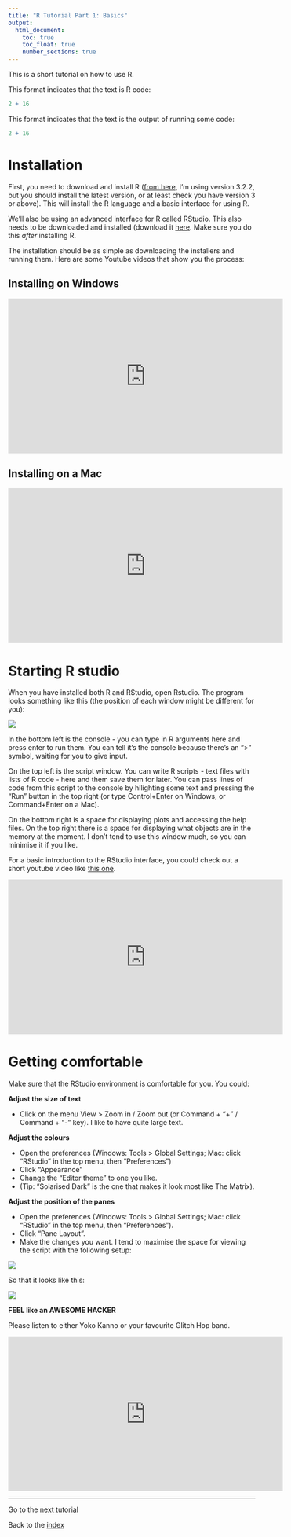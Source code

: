 ```yaml
---
title: "R Tutorial Part 1: Basics"
output:
  html_document:
    toc: true
    toc_float: true
    number_sections: true
---
```



This is a short tutorial on how to use R.  

This format indicates that the text is R code:

```r
2 + 16
```

This format indicates that the text is the output of running some code:

```r
2 + 16
```

# Installation

First, you need to download and install R ([from here](http://ftp5.gwdg.de/pub/misc/cran/), I'm using version 3.2.2, but you should install the latest version, or at least check you have version 3 or above). This will install the R language and a basic interface for using R.

We'll also be using an advanced interface for R called RStudio. This also needs to be downloaded and installed (download it [here](https://www.rstudio.com/). Make sure you do this *after* installing R.

The installation should be as simple as downloading the installers and running them. Here are some Youtube videos that show you the process:

## Installing on Windows

<iframe width="560" height="315" src="https://www.youtube.com/embed/VLWaED9jTiA" frameborder="0" allowfullscreen></iframe>

## Installing on a Mac

<iframe width="560" height="315" src="https://www.youtube.com/embed/by5HyJX6H1I" frameborder="0" allowfullscreen></iframe>


# Starting R studio

When you have installed both R and RStudio, open Rstudio. The program looks something like this (the position of each window might be different for you):

![](images/RStudio.png)

In the bottom left is the console - you can type in R arguments here and press enter to run them. You can tell it's the console because there's an ">" symbol, waiting for you to give input.

On the top left is the script window. You can write R scripts - text files with lists of R code - here and them save them for later. You can pass lines of code from this script to the console by hilighting some text and pressing the "Run" button in the top right (or type Control+Enter on Windows, or Command+Enter on a Mac).

On the bottom right is a space for displaying plots and accessing the help files. On the top right there is a space for displaying what objects are in the memory at the moment. I don't tend to use this window much, so you can minimise it if you like.

For a basic introduction to the RStudio interface, you could check out a short youtube video like [this one](https://www.youtube.com/watch?v=5YmcEYTSN7k).


<iframe width="560" height="315" src="https://www.youtube.com/embed/5YmcEYTSN7k" frameborder="0" allowfullscreen></iframe>

# Getting comfortable

Make sure that the RStudio environment is comfortable for you. You could:

**Adjust the size of text**

-  Click on the menu View > Zoom in / Zoom out (or Command + "+" / Command + "-" key). I like to have quite large text.

**Adjust the colours**

-  Open the preferences (Windows: Tools > Global Settings; Mac: click "RStudio" in the top menu, then "Preferences")
-  Click "Appearance"
-  Change the "Editor theme" to one you like.
-  (Tip: "Solarised Dark" is the one that makes it look most like The Matrix).

**Adjust the position of the panes**

-  Open the preferences (Windows: Tools > Global Settings; Mac: click "RStudio" in the top menu, then "Preferences").
-  Click "Pane Layout".
-  Make the changes you want. I tend to maximise the space for viewing the script with the following setup:

![](images/RScreenSettings.png)

So that it looks like this:

![](images/RScreenAlt.png)


**FEEL like an AWESOME HACKER**

Please listen to either Yoko Kanno or your favourite Glitch Hop band.

<iframe width="560" height="315" src="https://www.youtube.com/embed/lBfYXE098bA" frameborder="0" allowfullscreen></iframe>


---------------

Go to the [next tutorial](IntroToR_1.html)

Back to the [index](../IntroToR.html)
